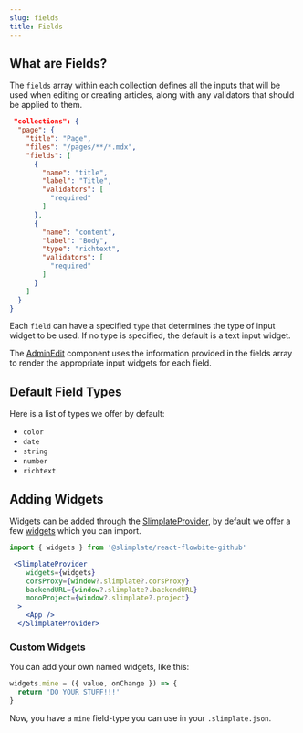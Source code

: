 ```yaml
---
slug: fields
title: Fields
---
```

## What are Fields?

The `fields` array within each collection defines all the inputs that will be used when editing or creating articles, along with any validators that should be applied to them.

```json
 "collections": {
  "page": {
    "title": "Page",
    "files": "/pages/**/*.mdx",
    "fields": [
      {
        "name": "title",
        "label": "Title",
        "validators": [
          "required"
        ]
      },
      {
        "name": "content",
        "label": "Body",
        "type": "richtext",
        "validators": [
          "required"
        ]
      }
    ]
  }
}
```

Each `field` can have a specified `type` that determines the type of input widget to be used. If no type is specified, the default is a text input widget.

The [AdminEdit](/admin-views#admin-edit) component uses the information provided in the fields array to render the appropriate input widgets for each field.

## Default Field Types

Here is a list of types we offer by default:

*   `color`
*   `date`
*   `string`
*   `number`
*   `richtext`

## Adding Widgets

Widgets can be added through the [SlimplateProvider](/provider), by default we offer a few [widgets](#default-field-types) which you can import.

```jsx
import { widgets } from '@slimplate/react-flowbite-github'

 <SlimplateProvider
    widgets={widgets}
    corsProxy={window?.slimplate?.corsProxy}
    backendURL={window?.slimplate?.backendURL}
    monoProject={window?.slimplate?.project}
  >
    <App />
  </SlimplateProvider>
```

### Custom Widgets

You can add your own named widgets, like this:

```jsx
widgets.mine = ({ value, onChange }) => {
  return 'DO YOUR STUFF!!!'
}
```

Now, you have a `mine` field-type you can use in your `.slimplate.json`.



